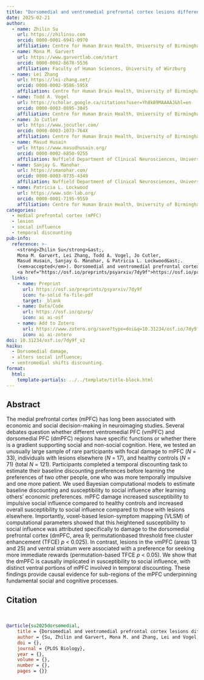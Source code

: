 ```yaml
---
title: "Dorsomedial and ventromedial prefrontal cortex lesions differentially impact social influence and temporal discounting"
date: 2025-02-21
author:
  - name: Zhilin Su
    url: https://zhilinsu.com
    orcid: 0000-0001-6941-0970
    affiliation: Centre for Human Brain Health, University of Birmingham
  - name: Mona M. Garvert
    url: https://www.garvertlab.com/start
    orcid: 0000-0002-8678-5536
    affiliation: Faculty of Human Sciences, University of Würzburg
  - name: Lei Zhang 
    url: https://lei-zhang.net/
    orcid: 0000-0002-9586-595X 
    affiliation: Centre for Human Brain Health, University of Birmingham
  - name: Todd A. Vogel 
    url: https://scholar.google.ca/citations?user=Yh8kB9MAAAAJ&hl=en
    orcid: 0000-0003-0895-3845
    affiliation: Centre for Human Brain Health, University of Birmingham
  - name: Jo Cutler 
    url: https://www.jocutler.com/
    orcid: 0000-0003-1073-764X
    affiliation: Centre for Human Brain Health, University of Birmingham
  - name: Masud Husain
    url: https://www.masudhusain.org/
    orcid: 0000-0002-6850-9255
    affiliation: Nuffield Department of Clinical Neurosciences, University of Oxford
  - name: Sanjay G. Manohar
    url: https://smanohar.com/ 
    orcid: 0000-0003-0735-4349
    affiliation: Nuffield Department of Clinical Neurosciences, University of Oxford
  - name: Patricia L. Lockwood
    url: https://www.sdn-lab.org/
    orcid: 0000-0001-7195-9559
    affiliation: Centre for Human Brain Health, University of Birmingham
categories:
  - medial prefrontal cortex (mPFC)
  - lesion 
  - social influence 
  - temporal discounting 
pub-info:
  reference: >-
    <strong>Zhilin Su</strong>&ast;, 
    Mona M. Garvert, Lei Zhang, Todd A. Vogel, Jo Cutler, 
    Masud Husain, Sanjay G. Manohar, & Patricia L. Lockwood&ast;. 
    (<em>accepted</em>). Dorsomedial and ventromedial prefrontal cortex lesions differentially impact social influence and temporal discounting. <em><strong>PLOS Biology</strong></em>.
    <a href="https://osf.io/preprints/psyarxiv/7dy9f">https://osf.io/preprints/psyarxiv/7dy9f</a>. 
  links:
    - name: Preprint
      url: https://osf.io/preprints/psyarxiv/7dy9f
      icon: fa-solid fa-file-pdf
      target: _blank
    - name: Data/Code
      url: https://osf.io/qzurp/
      icon: ai ai-osf
    - name: Add to Zotero
      url: https://www.zotero.org/save?type=doi&q=10.31234/osf.io/7dy9f_v2
      icon: ai ai-zotero
doi: 10.31234/osf.io/7dy9f_v2
haiku:
  - Dorsomedial damage, 
  - alters social influence;
  - ventromedial shifts discounting.
format:
  html:
    template-partials: ../../template/title-block.html
---
```


## Abstract 

The medial prefrontal cortex (mPFC) has long been associated with economic and social decision-making in neuroimaging studies. Several debates question whether different ventromedial PFC (vmPFC) and dorsomedial PFC (dmPFC) regions have specific functions or whether there is a gradient supporting social and non-social cognition. Here, we tested an unusually large sample of rare participants with focal damage to mPFC (*N* = 33), individuals with lesions elsewhere (*N* = 17), and healthy controls (*N* = 71) (total *N* = 121). Participants completed a temporal discounting task to estimate their baseline discounting preferences before learning the preferences of two other people, one who was more temporally impulsive and one more patient. We used Bayesian computational models to estimate baseline discounting and susceptibility to social influence after learning others’ economic preferences. mPFC damage increased susceptibility to impulsive social influence compared to healthy controls and increased overall susceptibility to social influence compared to those with lesions elsewhere. Importantly, voxel-based lesion-symptom mapping (VLSM) of computational parameters showed that this heightened susceptibility to social influence was attributed specifically to damage to the dorsomedial prefrontal cortex (dmPFC, area 9; permutationbased threshold free cluster enhancement (TFCE) *p* < 0.025). In contrast, lesions in the vmPFC (areas 13 and 25) and ventral striatum were associated with a preference for seeking more immediate rewards (permutation-based TFCE *p* < 0.05). We show that the dmPFC is causally implicated in susceptibility to social influence, with distinct ventral portions of mPFC involved in temporal discounting. These findings provide causal evidence for sub-regions of the mPFC underpinning fundamental social and cognitive processes.

## Citation

<p class="buttons" style="text-align:center;">
<a class="btn btn-success" target="_blank" href="https://www.zotero.org/save?type=doi&q=10.31234/osf.io/7dy9f_v2" style="color: white !important;">{{< ai zotero >}} \ Add to Zotero {{< fa square-arrow-up-right >}}</a>
</p>

```bibtex
@article{su2025dorsomedial,
    title = {Dorsomedial and ventromedial prefrontal cortex lesions differentially impact social influence and temporal discounting},
    author = {Su, Zhilin and Garvert, Mona M. and Zhang, Lei and Vogel, Todd A. and Cutler, Jo and Husain, Masud and Manohar, Sanjay G. and Lockwood, Patricia L.},
    doi = {},
    journal = {PLOS Biology},
    year = {},
    volume = {},
    number = {},
    pages = {}}
```
